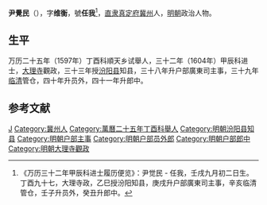 '''尹覺民'''（{{bd|？||？|catIdx=}}），字'''维衡'''，號'''任我'''<ref>《万历三十二年甲辰科进士履历便览》：尹觉民 - 任我，壬戌九月初二日生。丁酉九十七，大理寺政，乙巳授汾阳知县，庚戌升户部廣東司主事，辛亥临清管仓，壬子升员外，癸丑升郎中。</ref>，[[直隶|直隶]][[真定府|真定府]][[冀州|冀州]]人，[[明朝|明朝]]政治人物。

== 生平 ==
万历二十五年（1597年）丁酉科順天乡试舉人，三十二年（1604年）甲辰科进士，[[大理寺|大理寺]]觀政，三十三年授[[汾阳县|汾阳县]]知县，三十八年升户部廣東司主事，三十九年[[临清|临清]]管仓，四十年升员外，四十一年升郎中。

==参考文献==
{{reflist}}

{{萬曆三十二年甲辰科殿試金榜}}

{{Authority control}}

{{DEFAULTSORT:}}
[[Category:尹姓|J]]
[[Category:冀州人|Category:冀州人]]
[[Category:萬曆二十五年丁酉科舉人|Category:萬曆二十五年丁酉科舉人]]
[[Category:明朝汾阳县知县|Category:明朝汾阳县知县]]
[[Category:明朝户部主事|Category:明朝户部主事]]
[[Category:明朝户部员外郎|Category:明朝户部员外郎]]
[[Category:明朝户部郎中|Category:明朝户部郎中]]
[[Category:明朝大理寺觀政|Category:明朝大理寺觀政]]